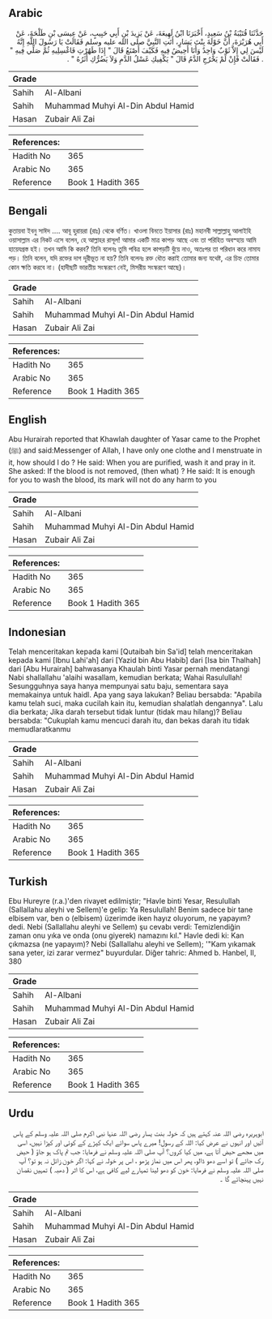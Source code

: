 ## Arabic


<div dir="rtl" lang="ar" style={{fontSize:'larger',backgroundColor:'#f8f9fa',padding:20}}>
حَدَّثَنَا قُتَيْبَةُ بْنُ سَعِيدٍ، أَخْبَرَنَا ابْنُ لَهِيعَةَ، عَنْ يَزِيدَ بْنِ أَبِي حَبِيبٍ، عَنْ عِيسَى بْنِ طَلْحَةَ، عَنْ أَبِي هُرَيْرَةَ، أَنَّ خَوْلَةَ بِنْتَ يَسَارٍ، أَتَتِ النَّبِيَّ صلى الله عليه وسلم فَقَالَتْ يَا رَسُولَ اللَّهِ إِنَّهُ لَيْسَ لِي إِلاَّ ثَوْبٌ وَاحِدٌ وَأَنَا أَحِيضُ فِيهِ فَكَيْفَ أَصْنَعُ قَالَ ‏"‏ إِذَا طَهُرْتِ فَاغْسِلِيهِ ثُمَّ صَلِّي فِيهِ ‏"‏ ‏.‏ فَقَالَتْ فَإِنْ لَمْ يَخْرُجِ الدَّمُ قَالَ ‏"‏ يَكْفِيكِ غَسْلُ الدَّمِ وَلاَ يَضُرُّكِ أَثَرُهُ ‏"‏ ‏.‏
</div>
<div style={{backgroundColor:'#f8f9fa',padding:20, marginBottom: 10}}><table> <thead> <tr> <th>Grade</th> <th></th> </tr> </thead> <tbody> <tr><td>Sahih</td><td>Al-Albani</td></tr><tr><td>Sahih</td><td>Muhammad Muhyi Al-Din Abdul Hamid</td></tr><tr><td>Hasan</td><td>Zubair Ali Zai</td></tr></tbody></table><table> <thead> <tr> <th>References:</th> <th></th> </tr> </thead> <tbody><tr><td>Hadith No</td><td>365</td></tr><tr><td>Arabic No</td><td>365</td></tr><tr><td>Reference</td><td>Book 1 Hadith 365</td></tr></tbody></table></div>

## Bengali


<div dir="ltr" lang="bn" style={{fontSize:'larger',backgroundColor:'#f8f9fa',padding:20}}>
কুতায়বা ইবনু সাঈদ .... আবূ হুরায়রা (রাঃ) থেকে বর্ণিত। খাওলা বিনতে ইয়াসার (রাঃ) মহানবী সাল্লাল্লাহু আলাইহি ওয়াসাল্লাম এর নিকট এসে বলেন, হে আল্লাহর রাসূল! আমার একটি মাত্র কাপড় আছে এবং তা পরিহিত অবস্হায় আমি হায়েযগ্রস্ত হই। তখন আমি কি করব? তিনি বলেনঃ তুমি পবিত্র হলে কাপড়টি ধুঁয়ে নাও, অতঃপর তা পরিধান করে নামায পড়। তিনি বলেন, যদি রক্তের দাগ দূরীভূত না হয়? তিনি বলেনঃ রক্ত ধৌত করাই তোমার জন্য যথেষ্ট, এর চিহ্ন তোমার কোন ক্ষতি করবে না। (হাদীছটি ভারতীয় সংস্করণে নেই, মিসরীয় সংস্করণে আছে)।
</div>
<div style={{backgroundColor:'#f8f9fa',padding:20, marginBottom: 10}}><table> <thead> <tr> <th>Grade</th> <th></th> </tr> </thead> <tbody> <tr><td>Sahih</td><td>Al-Albani</td></tr><tr><td>Sahih</td><td>Muhammad Muhyi Al-Din Abdul Hamid</td></tr><tr><td>Hasan</td><td>Zubair Ali Zai</td></tr></tbody></table><table> <thead> <tr> <th>References:</th> <th></th> </tr> </thead> <tbody><tr><td>Hadith No</td><td>365</td></tr><tr><td>Arabic No</td><td>365</td></tr><tr><td>Reference</td><td>Book 1 Hadith 365</td></tr></tbody></table></div>

## English


<div dir="ltr" lang="en" style={{fontSize:'larger',backgroundColor:'#f8f9fa',padding:20}}>
Abu Hurairah reported that Khawlah daughter of Yasar came to the Prophet (ﷺ) and said:Messenger of Allah, I have only one clothe and I menstruate in it, how should I do ? He said: When you are purified, wash it and pray in it. She asked: If the blood is not removed, (then what) ? He said: It is enough for you to wash the blood, its mark will not do any harm to you
</div>
<div style={{backgroundColor:'#f8f9fa',padding:20, marginBottom: 10}}><table> <thead> <tr> <th>Grade</th> <th></th> </tr> </thead> <tbody> <tr><td>Sahih</td><td>Al-Albani</td></tr><tr><td>Sahih</td><td>Muhammad Muhyi Al-Din Abdul Hamid</td></tr><tr><td>Hasan</td><td>Zubair Ali Zai</td></tr></tbody></table><table> <thead> <tr> <th>References:</th> <th></th> </tr> </thead> <tbody><tr><td>Hadith No</td><td>365</td></tr><tr><td>Arabic No</td><td>365</td></tr><tr><td>Reference</td><td>Book 1 Hadith 365</td></tr></tbody></table></div>

## Indonesian


<div dir="ltr" lang="id" style={{fontSize:'larger',backgroundColor:'#f8f9fa',padding:20}}>
Telah menceritakan kepada kami [Qutaibah bin Sa'id] telah menceritakan kepada kami [Ibnu Lahi'ah] dari [Yazid bin Abu Habib] dari [Isa bin Thalhah] dari [Abu Hurairah] bahwasanya Khaulah binti Yasar pernah mendatangi Nabi shallallahu 'alaihi wasallam, kemudian berkata; Wahai Rasulullah! Sesungguhnya saya hanya mempunyai satu baju, sementara saya memakainya untuk haidl. Apa yang saya lakukan? Beliau bersabda: "Apabila kamu telah suci, maka cucilah kain itu, kemudian shalatlah dengannya". Lalu dia berkata; Jika darah tersebut tidak luntur (tidak mau hilang)? Beliau bersabda: "Cukuplah kamu mencuci darah itu, dan bekas darah itu tidak memudlaratkanmu
</div>
<div style={{backgroundColor:'#f8f9fa',padding:20, marginBottom: 10}}><table> <thead> <tr> <th>Grade</th> <th></th> </tr> </thead> <tbody> <tr><td>Sahih</td><td>Al-Albani</td></tr><tr><td>Sahih</td><td>Muhammad Muhyi Al-Din Abdul Hamid</td></tr><tr><td>Hasan</td><td>Zubair Ali Zai</td></tr></tbody></table><table> <thead> <tr> <th>References:</th> <th></th> </tr> </thead> <tbody><tr><td>Hadith No</td><td>365</td></tr><tr><td>Arabic No</td><td>365</td></tr><tr><td>Reference</td><td>Book 1 Hadith 365</td></tr></tbody></table></div>

## Turkish


<div dir="ltr" lang="tr" style={{fontSize:'larger',backgroundColor:'#f8f9fa',padding:20}}>
Ebu Hureyre (r.a.)'den rivayet edilmiştir; "Havle binti Yesar, Resulullah (Sallallahu aleyhi ve Sellem)'e gelip: Ya Resulullah! Benim sadece bir tane elbisem var, ben o (elbisem) üzerimde iken hayız oluyorum, ne yapayım? dedi. Nebi (Sallallahu aleyhi ve Sellem) şu cevabı verdi: Temizlendiğin zaman onu yıka ve onda (onu giyerek) namazını kıl." Havle dedi ki: Kan çıkmazsa (ne yapayım)? Nebi (Sallallahu aleyhi ve Sellem); '"Kam yıkamak sana yeter, izi zarar vermez" buyurdular. Diğer tahric: Ahmed b. Hanbel, II, 380
</div>
<div style={{backgroundColor:'#f8f9fa',padding:20, marginBottom: 10}}><table> <thead> <tr> <th>Grade</th> <th></th> </tr> </thead> <tbody> <tr><td>Sahih</td><td>Al-Albani</td></tr><tr><td>Sahih</td><td>Muhammad Muhyi Al-Din Abdul Hamid</td></tr><tr><td>Hasan</td><td>Zubair Ali Zai</td></tr></tbody></table><table> <thead> <tr> <th>References:</th> <th></th> </tr> </thead> <tbody><tr><td>Hadith No</td><td>365</td></tr><tr><td>Arabic No</td><td>365</td></tr><tr><td>Reference</td><td>Book 1 Hadith 365</td></tr></tbody></table></div>

## Urdu


<div dir="rtl" lang="ur" style={{fontSize:'larger',backgroundColor:'#f8f9fa',padding:20}}>
ابوہریرہ رضی اللہ عنہ کہتے ہیں کہ خولہ بنت یسار رضی اللہ عنہا نبی اکرم صلی اللہ علیہ وسلم کے پاس آئیں اور انہوں نے عرض کیا: اللہ کے رسول! میرے پاس سوائے ایک کپڑے کے کوئی اور کپڑا نہیں، اسی میں مجھے حیض آتا ہے، میں کیا کروں؟ آپ صلی اللہ علیہ وسلم نے فرمایا: جب تم پاک ہو جاؤ ( حیض رک جائے ) تو اسے دھو ڈالو، پھر اس میں نماز پڑھو ، اس پر خولہ نے کہا: اگر خون زائل نہ ہو تو؟ آپ صلی اللہ علیہ وسلم نے فرمایا: خون کو دھو لینا تمہارے لیے کافی ہے، اس کا اثر ( دھبہ ) تمہیں نقصان نہیں پہنچائے گا ۔
</div>
<div style={{backgroundColor:'#f8f9fa',padding:20, marginBottom: 10}}><table> <thead> <tr> <th>Grade</th> <th></th> </tr> </thead> <tbody> <tr><td>Sahih</td><td>Al-Albani</td></tr><tr><td>Sahih</td><td>Muhammad Muhyi Al-Din Abdul Hamid</td></tr><tr><td>Hasan</td><td>Zubair Ali Zai</td></tr></tbody></table><table> <thead> <tr> <th>References:</th> <th></th> </tr> </thead> <tbody><tr><td>Hadith No</td><td>365</td></tr><tr><td>Arabic No</td><td>365</td></tr><tr><td>Reference</td><td>Book 1 Hadith 365</td></tr></tbody></table></div>